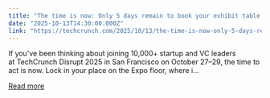 ```yaml
---
title: "The time is now: Only 5 days remain to book your exhibit table at TechCrunch Disrupt 2025"
date: "2025-10-13T14:30:00.000Z"
link: "https://techcrunch.com/2025/10/13/the-time-is-now-only-5-days-remain-to-book-your-exhibit-table-at-techcrunch-disrupt-2025/"
---
```


If you’ve been thinking about joining 10,000+ startup and VC leaders at TechCrunch Disrupt 2025 in San Francisco on October 27–29, the time to act is now. Lock in your place on the Expo floor, where i...

[Read more](https://techcrunch.com/2025/10/13/the-time-is-now-only-5-days-remain-to-book-your-exhibit-table-at-techcrunch-disrupt-2025/)
